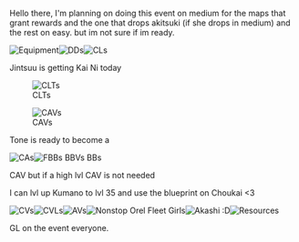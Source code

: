 Hello there, I'm planning on doing this event on medium for the maps that grant rewards and the one that drops akitsuki (if she drops in medium) and the rest on easy. but im not sure if im ready.

[[File:20151117230311751.png|thumb|Equipment]][[File:20151117230438805.png|thumb|left|DDs]][[File:20151117230531941.png|thumb|CLs]]













Jintsuu is getting Kai Ni today

[[File:20151117230553844.png|thumb|left|CLTs]]







[[File:20151117230658220.png|thumb|left|CAVs]]

Tone is ready to become a 

[[File:20151117230619860.png|thumb|CAs]][[File:20151117230823787.png|thumb|FBBs BBVs BBs]]

CAV but if a high lvl CAV is not needed 

I can lvl up Kumano to lvl 35 and use the blueprint on Choukai <3





[[File:20151117230905675.png|thumb|left|CVs]][[File:20151117232307362.png|thumb|left|CVLs]][[File:20151117231027386.png|thumb|AVs]][[File:20151117230943122.png|thumb|left|Nonstop Orel Fleet Girls]][[File:20151117231053282.png|thumb|Akashi :D]][[File:20151117232712640.png|thumb|Resources]]























GL on the event everyone. <ac_metadata title="Is my fleet Ready for E. Fall 2015 Medium/Easy?" related_topics="Events"> </ac_metadata>